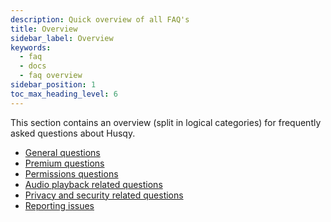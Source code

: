 ```yaml
---
description: Quick overview of all FAQ's
title: Overview
sidebar_label: Overview
keywords:
  - faq
  - docs
  - faq overview
sidebar_position: 1
toc_max_heading_level: 6
---
```


This section contains an overview (split in logical categories) for frequently asked questions about Husqy.

- [General questions](/faq/general)
- [Premium questions](/faq/premium)
- [Permissions questions](/faq/permissions)
- [Audio playback related questions](/faq/audio)
- [Privacy and security related questions](/faq/privacy-and-security)
- [Reporting issues](/faq/reporting-issues)
